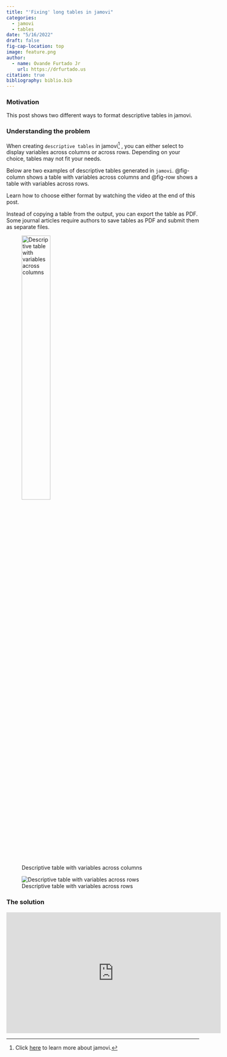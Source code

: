 ```yaml
---
title: "'Fixing' long tables in jamovi"
categories:
  - jamovi
  - tables
date: "5/16/2022"
draft: false
fig-cap-location: top
image: feature.png
author:
  - name: Ovande Furtado Jr
    url: https://drfurtado.us
citation: true
bibliography: biblio.bib
---
```


### Motivation

This post shows two different ways to format descriptive tables in jamovi.

### Understanding the problem

When creating `descriptive tables` in jamovi[^1] , you can either select to display variables across columns or across rows. Depending on your choice, tables may not fit your needs.

[^1]: Click [here](https://www.jamovi.org) to learn more about jamovi.

Below are two examples of descriptive tables generated in `jamovi`. @fig-column shows a table with variables across columns and @fig-row shows a table with variables across rows.

Learn how to choose either format by watching the video at the end of this post.

::: callout-tip
Instead of copying a table from the output, you can export the table as PDF. Some journal articles require authors to save tables as PDF and submit them as separate files.
:::

![Descriptive table with variables across columns](jamov-tab-desc-column.png){#fig-column width="42%"}

![Descriptive table with variables across rows](jamov-tab-desc-row.png){#fig-row}

### The solution

```{=html}
<iframe width="560" height="315" src="https://www.youtube.com/embed/0scXP8rycpw" title="YouTube video player" frameborder="0" allow="accelerometer; autoplay; clipboard-write; encrypted-media; gyroscope; picture-in-picture" allowfullscreen></iframe>
```
